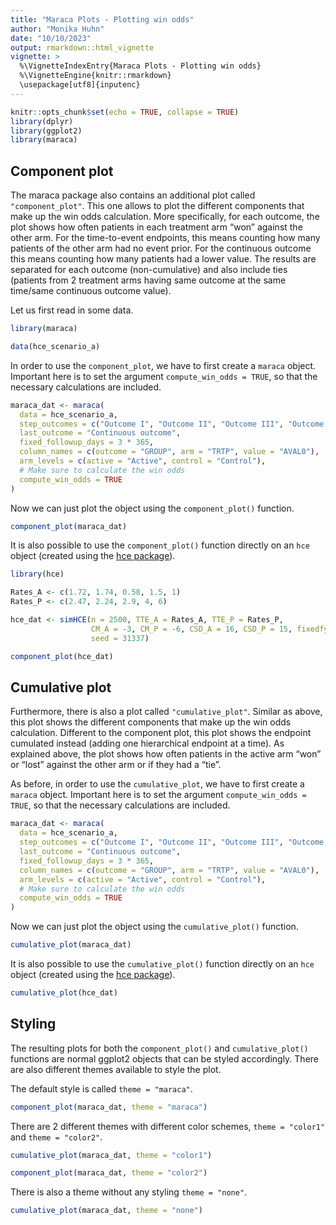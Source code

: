 ```yaml
---
title: "Maraca Plots - Plotting win odds"
author: "Monika Huhn"
date: "10/10/2023"
output: rmarkdown::html_vignette
vignette: >
  %\VignetteIndexEntry{Maraca Plots - Plotting win odds}
  %\VignetteEngine{knitr::rmarkdown}
  \usepackage[utf8]{inputenc}
---
```


```r
knitr::opts_chunk$set(echo = TRUE, collapse = TRUE)
library(dplyr)
library(ggplot2)
library(maraca)
```

## Component plot

The maraca package also contains an additional plot
called `"component_plot"`. This one allows to plot the
different components that make up the win odds calculation.
More specifically, for each outcome, the plot shows how
often patients in each treatment arm "won" against the other
arm. For the time-to-event endpoints, this means counting how many
patients of the other arm had no event prior. For the continuous
outcome this means counting how many patients had a lower value.
The results are separated for each outcome (non-cumulative)
and also include ties (patients from 2 treatment arms having same
outcome at the same time/same continuous outcome value).

Let us first read in some data.
```r
library(maraca)

data(hce_scenario_a)
```

In order to use the `component_plot`, we have to first create a
`maraca` object. Important here is to set the argument
`compute_win_odds = TRUE`, so that the necessary calculations
are included.
```r
maraca_dat <- maraca(
  data = hce_scenario_a,
  step_outcomes = c("Outcome I", "Outcome II", "Outcome III", "Outcome IV"),
  last_outcome = "Continuous outcome",
  fixed_followup_days = 3 * 365,
  column_names = c(outcome = "GROUP", arm = "TRTP", value = "AVAL0"),
  arm_levels = c(active = "Active", control = "Control"),
  # Make sure to calculate the win odds
  compute_win_odds = TRUE
)
```

Now we can just plot the object using the `component_plot()` function.
```r
component_plot(maraca_dat)
```

It is also possible to use the `component_plot()` function directly on
an `hce` object (created using the
[hce package](https://cran.r-project.org/package=hce)).

```r
library(hce)

Rates_A <- c(1.72, 1.74, 0.58, 1.5, 1)
Rates_P <- c(2.47, 2.24, 2.9, 4, 6)

hce_dat <- simHCE(n = 2500, TTE_A = Rates_A, TTE_P = Rates_P,
                  CM_A = -3, CM_P = -6, CSD_A = 16, CSD_P = 15, fixedfy = 3,
                  seed = 31337)

component_plot(hce_dat)
```

## Cumulative plot

Furthermore, there is also a plot called `"cumulative_plot"`.
Similar as above, this plot shows the different components that
make up the win odds calculation. Different to the component plot,
this plot shows the endpoint cumulated instead (adding one
hierarchical endpoint at a time).
As explained above, the plot shows how
often patients in the active arm "won" or "lost" against the other
arm or if they had a "tie".

As before, in order to use the `cumulative_plot`, we have to first create a
`maraca` object. Important here is to set the argument
`compute_win_odds = TRUE`, so that the necessary calculations
are included.
```r
maraca_dat <- maraca(
  data = hce_scenario_a,
  step_outcomes = c("Outcome I", "Outcome II", "Outcome III", "Outcome IV"),
  last_outcome = "Continuous outcome",
  fixed_followup_days = 3 * 365,
  column_names = c(outcome = "GROUP", arm = "TRTP", value = "AVAL0"),
  arm_levels = c(active = "Active", control = "Control"),
  # Make sure to calculate the win odds
  compute_win_odds = TRUE
)
```

Now we can just plot the object using the `cumulative_plot()` function.
```r
cumulative_plot(maraca_dat)
```

It is also possible to use the `cumulative_plot()` function directly on
an `hce` object (created using the
[hce package](https://cran.r-project.org/package=hce)).

```r
cumulative_plot(hce_dat)
```

## Styling

The resulting plots for both the `component_plot()` and  `cumulative_plot()` functions
are normal ggplot2 objects that can be styled accordingly.
There are also different themes available to style the plot.

The default style is called `theme = "maraca"`.
```r
component_plot(maraca_dat, theme = "maraca")
```

There are 2 different themes with different color
schemes, `theme = "color1"` and `theme = "color2"`.
```r
cumulative_plot(maraca_dat, theme = "color1")
```

```r
component_plot(maraca_dat, theme = "color2")
```

There is also a theme without any styling `theme = "none"`.
```r
cumulative_plot(maraca_dat, theme = "none")
```
